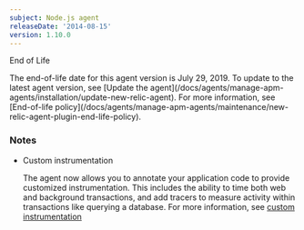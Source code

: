 ```yaml
---
subject: Node.js agent
releaseDate: '2014-08-15'
version: 1.10.0
---
```


End of Life

<Callout variant="important">
  The end-of-life date for this agent version is July 29, 2019. To update to the latest agent version, see [Update the agent](/docs/agents/manage-apm-agents/installation/update-new-relic-agent). For more information, see [End-of-life policy](/docs/agents/manage-apm-agents/maintenance/new-relic-agent-plugin-end-life-policy).
</Callout>

### Notes

* Custom instrumentation

  The agent now allows you to annotate your application code to provide customized instrumentation. This includes the ability to time both web and background transactions, and add tracers to measure activity within transactions like querying a database. For more information, see [custom instrumentation](/docs/agents/nodejs-agent/supported-features/nodejs-custom-instrumentation)
